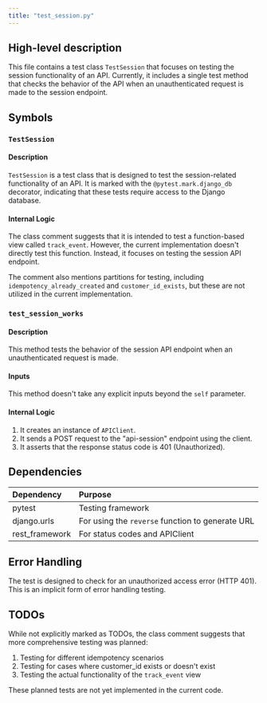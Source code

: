 ```yaml
---
title: "test_session.py"
---
```


## High-level description
This file contains a test class `TestSession` that focuses on testing the session functionality of an API. Currently, it includes a single test method that checks the behavior of the API when an unauthenticated request is made to the session endpoint.

## Symbols

### `TestSession`
#### Description
`TestSession` is a test class that is designed to test the session-related functionality of an API. It is marked with the `@pytest.mark.django_db` decorator, indicating that these tests require access to the Django database.

#### Internal Logic
The class comment suggests that it is intended to test a function-based view called `track_event`. However, the current implementation doesn't directly test this function. Instead, it focuses on testing the session API endpoint.

The comment also mentions partitions for testing, including `idempotency_already_created` and `customer_id_exists`, but these are not utilized in the current implementation.

### `test_session_works`
#### Description
This method tests the behavior of the session API endpoint when an unauthenticated request is made.

#### Inputs
This method doesn't take any explicit inputs beyond the `self` parameter.

#### Internal Logic
1. It creates an instance of `APIClient`.
2. It sends a POST request to the "api-session" endpoint using the client.
3. It asserts that the response status code is 401 (Unauthorized).

## Dependencies
| Dependency | Purpose |
|:-----------|:--------|
| pytest | Testing framework |
| django.urls | For using the `reverse` function to generate URL |
| rest_framework | For status codes and APIClient |

## Error Handling
The test is designed to check for an unauthorized access error (HTTP 401). This is an implicit form of error handling testing.

## TODOs
While not explicitly marked as TODOs, the class comment suggests that more comprehensive testing was planned:
1. Testing for different idempotency scenarios
2. Testing for cases where customer_id exists or doesn't exist
3. Testing the actual functionality of the `track_event` view

These planned tests are not yet implemented in the current code.